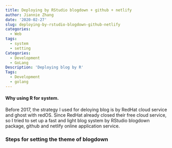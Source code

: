 ```yaml
---
title: Deploying by RStudio blogdown + github + netlify
author: Jiannie Zhang
date: '2020-02-27'
slug: deploying-by-rstudio-blogdown-github-netlify
categories:
  - Web
tags:
  - system
  - setting
Categories:
  - Development
  - GoLang
Description: 'Deploying blog by R'
Tags:
  - Development
  - golang
---
```


#### Why using R for system.
Before 2017, the strategy I used for deloying blog is by RedHat cloud service and ghost with redOS. Since RedHat already closed their free cloud service, so I tried to set up a fast and light blog system by RStudio blogdown package, github and netlify online application service.

### Steps for setting the theme of blogdown




